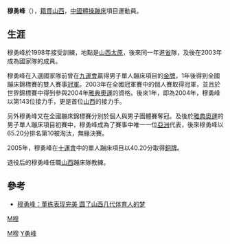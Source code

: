 '''穆勇峰'''（{{bd|1983年|9月19日|catIdx=M穆勇峰}}），[[籍貫|籍貫]][[山西|山西]]，[[中國|中國]][[體操|體操]][[蹦床|蹦床]]項目運動員。

==生涯==
穆勇峰於1998年接受訓練，地點是[[山西|山西]][[太原|太原]]，後來同一年進[[省|省]]隊，及後在2003年成為國家隊的成員。

穆勇峰在入選國家隊前曾在[[九運會|九運會]]贏得男子單人蹦床項目的[[金牌|金牌]]，1年後得到全國蹦床錦標賽的雙人賽事[[冠軍|冠軍]]。2003年在全國冠軍賽中的個人賽取得冠軍，並且於世界錦標賽中得到參與2004年[[雅典|雅典]][[奧運|奧運]]的資格。後來1年，即為2004年，穆勇峰以第143位接力手，更是首位[[山西|山西]]的接力手。

另外穆勇峰又在全國蹦床錦標賽分別於個人與男子團體賽奪冠。及後於[[2004年夏季奧林匹克運動會|雅典奧運]]的男子單人蹦床項目初賽中，穆勇峰成為了賽事中唯一一位[[亞洲|亞洲]]代表，後來穆勇峰以65.20分排名第10被淘汰，無緣決賽。

2005年，穆勇峰在[[十運會|十運會]]中的單人蹦床項目以40.20分取得[[銅牌|銅牌]]。

退役后的穆勇峰任職[[山西|山西]]蹦床隊教練。

== 參考 ==
*[http://sports.21cn.com/vnetcn/integrate/other/2012/08/04/12570080.shtml 穆勇峰：董栋表现完美 圆了山西几代体育人的梦]{{Dead link|date=2018年7月 |bot=InternetArchiveBot |fix-attempted=yes }}

[[category:山西人|M穆]]
[[Category:中国蹦床运动员|M穆]]
[[Category:穆姓|Y勇峰]]